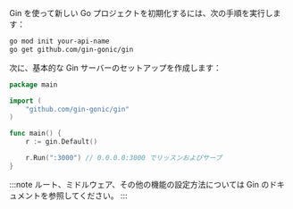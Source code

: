 Gin を使って新しい Go プロジェクトを初期化するには、次の手順を実行します：

```bash
go mod init your-api-name
go get github.com/gin-gonic/gin
```

次に、基本的な Gin サーバーのセットアップを作成します：

```go title="main.go"
package main

import (
    "github.com/gin-gonic/gin"
)

func main() {
    r := gin.Default()

    r.Run(":3000") // 0.0.0.0:3000 でリッスンおよびサーブ
}
```

:::note
ルート、ミドルウェア、その他の機能の設定方法については Gin のドキュメントを参照してください。
:::
